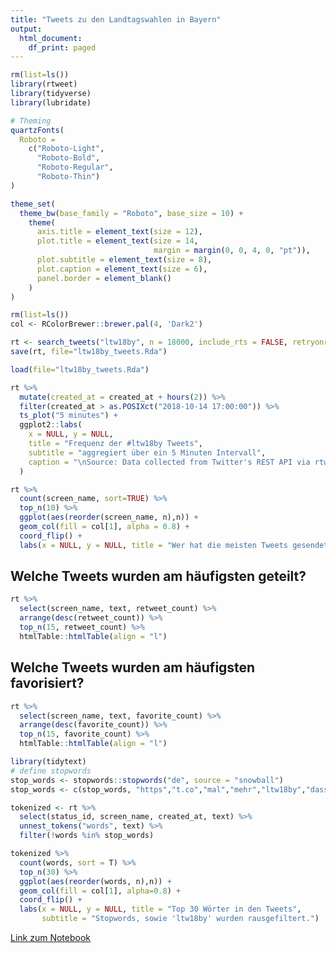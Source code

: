 ```yaml
---
title: "Tweets zu den Landtagswahlen in Bayern"
output:
  html_document:
    df_print: paged
---
```


```r
rm(list=ls())
library(rtweet)
library(tidyverse)
library(lubridate)

# Theming
quartzFonts(
  Roboto =
    c("Roboto-Light",
      "Roboto-Bold",
      "Roboto-Regular",
      "Roboto-Thin")
)

theme_set(
  theme_bw(base_family = "Roboto", base_size = 10) +
    theme(
      axis.title = element_text(size = 12),
      plot.title = element_text(size = 14,
                                margin = margin(0, 0, 4, 0, "pt")),
      plot.subtitle = element_text(size = 8),
      plot.caption = element_text(size = 6),
      panel.border = element_blank()
    )
)

rm(list=ls())
col <- RColorBrewer::brewer.pal(4, 'Dark2')
```

```r
rt <- search_tweets("ltw18by", n = 18000, include_rts = FALSE, retryonratelimit = T)
save(rt, file="ltw18by_tweets.Rda")
```

```r
load(file="ltw18by_tweets.Rda")
```

```r
rt %>%
  mutate(created_at = created_at + hours(2)) %>%
  filter(created_at > as.POSIXct("2018-10-14 17:00:00")) %>%
  ts_plot("5 minutes") +
  ggplot2::labs(
    x = NULL, y = NULL,
    title = "Frequenz der #ltw18by Tweets",
    subtitle = "aggregiert über ein 5 Minuten Intervall",
    caption = "\nSource: Data collected from Twitter's REST API via rtweet"
  )
```

```r
rt %>%
  count(screen_name, sort=TRUE) %>%
  top_n(10) %>%
  ggplot(aes(reorder(screen_name, n),n)) +
  geom_col(fill = col[1], alpha = 0.8) +
  coord_flip() +
  labs(x = NULL, y = NULL, title = "Wer hat die meisten Tweets gesendet?")
```

## Welche Tweets wurden am häufigsten geteilt?
```r
rt %>%
  select(screen_name, text, retweet_count) %>%
  arrange(desc(retweet_count)) %>%
  top_n(15, retweet_count) %>%
  htmlTable::htmlTable(align = "l")
```

## Welche Tweets wurden am häufigsten favorisiert?
```r
rt %>%
  select(screen_name, text, favorite_count) %>%
  arrange(desc(favorite_count)) %>%
  top_n(15, favorite_count) %>%
  htmlTable::htmlTable(align = "l")
```

```r
library(tidytext)
# define stopwords
stop_words <- stopwords::stopwords("de", source = "snowball")
stop_words <- c(stop_words, "https","t.co","mal","mehr","ltw18by","dass")

tokenized <- rt %>%
  select(status_id, screen_name, created_at, text) %>% 
  unnest_tokens("words", text) %>%
  filter(!words %in% stop_words)

tokenized %>%
  count(words, sort = T) %>%
  top_n(30) %>%
  ggplot(aes(reorder(words, n),n)) +
  geom_col(fill = col[1], alpha=0.8) +
  coord_flip() +
  labs(x = NULL, y = NULL, title = "Top 30 Wörter in den Tweets",
       subtitle = "Stopwords, sowie 'ltw18by' wurden rausgefiltert.")
```

[Link zum Notebook](https://github.com/franziloew/Ltw19by/blob/master/ltw18by.Rmd)